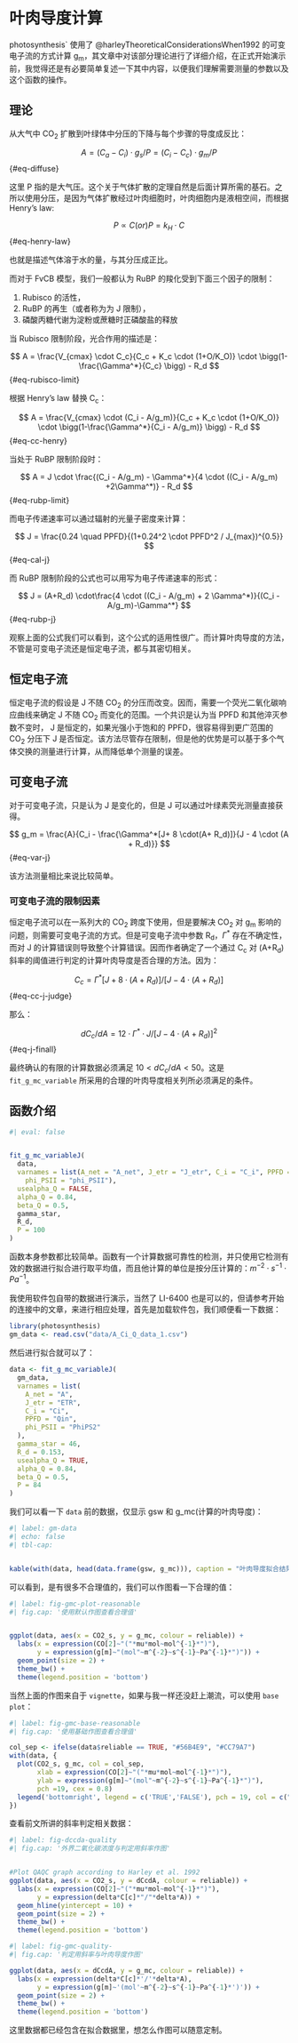 # 叶肉导度计算 {#sec-cal-gm}

photosynthesis` 使用了 @harleyTheoreticalConsiderationsWhen1992 的可变电子流的方式计算 g~m~，其文章中对该部分理论进行了详细介绍，在正式开始演示前，我觉得还是有必要简单复述一下其中内容，以便我们理解需要测量的参数以及这个函数的操作。

## 理论 {#sec-gm-theory}

从大气中 CO~2~ 扩散到叶绿体中分压的下降与每个步骤的导度成反比：

$$
A=(C_a - C_i) \cdot g_s/P = (C_i - C_c) \cdot g_m/P
$${#eq-diffuse}

这里 P 指的是大气压。这个关于气体扩散的定理自然是后面计算所需的基石。之所以使用分压，是因为气体扩散经过叶肉细胞时，叶肉细胞内是液相空间，而根据 Henry's law:

$$
P \propto C (or) P = k_H \cdot C
$${#eq-henry-law}

也就是描述气体溶于水的量，与其分压成正比。

而对于 FvCB 模型，我们一般都认为 RuBP 的羧化受到下面三个因子的限制：

1. Rubisco 的活性，
2. RuBP 的再生（或者称为为 J 限制），
3. 磷酸丙糖代谢为淀粉或蔗糖时正磷酸盐的释放

当 Rubisco 限制阶段，光合作用的描述是：

$$
A = \frac{V_{cmax} \cdot C_c}{C_c + K_c \cdot (1+O/K_O)} \cdot \bigg(1-\frac{\Gamma^*}{C_c} \bigg) - R_d
$${#eq-rubisco-limit}

根据 Henry's law 替换 C~c~：

$$
A = \frac{V_{cmax} \cdot (C_i - A/g_m)}{C_c + K_c \cdot (1+O/K_O)} \cdot \bigg(1-\frac{\Gamma^*}{C_i - A/g_m)} \bigg) - R_d
$${#eq-cc-henry}

当处于 RuBP 限制阶段时：

$$
A = J \cdot \frac{(C_i - A/g_m) - \Gamma^*}{4 \cdot ((C_i - A/g_m) +2\Gamma^*)} - R_d
$${#eq-rubp-limit}

而电子传递速率可以通过辐射的光量子密度来计算：

$$
J = \frac{0.24 \quad PPFD}{(1+0.24^2 \cdot PPFD^2 / J_{max})^{0.5}}
$${#eq-cal-j}

而 RuBP 限制阶段的公式也可以用写为电子传递速率的形式：

$$
J = (A+R_d) \cdot\frac{4 \cdot ((C_i - A/g_m) + 2 \Gamma^*)}{(C_i - A/g_m)-\Gamma^*}
$${#eq-rubp-j}

观察上面的公式我们可以看到，这个公式的适用性很广。而计算叶肉导度的方法，不管是可变电子流还是恒定电子流，都与其密切相关。

## 恒定电子流 {#sec-constant-j}

恒定电子流的假设是 J 不随 CO~2~ 的分压而改变。因而，需要一个荧光二氧化碳响应曲线来确定 J 不随 CO~2~ 而变化的范围。一个共识是认为当 PPFD 和其他淬灭参数不变时， J 是恒定的，如果光强小于饱和的 PPFD，很容易得到更广范围的 CO~2~ 分压下 J 是否恒定。该方法尽管存在限制，但是他的优势是可以基于多个气体交换的测量进行计算，从而降低单个测量的误差。


## 可变电子流 {#sec-variale-j}

对于可变电子流，只是认为 J 是变化的，但是 J 可以通过叶绿素荧光测量直接获得。


$$
g_m = \frac{A}{C_i - \frac{\Gamma^*[J+ 8 \cdot(A+ R_d)]}{J - 4 \cdot (A + R_d)}}
$$ {#eq-var-j}

该方法测量相比来说比较简单。

### 可变电子流的限制因素 {#sec-var-j-limit}

恒定电子流可以在一系列大的 CO~2~ 跨度下使用，但是要解决 CO~2~ 对 g~m~ 影响的问题，则需要可变电子流的方式。但是可变电子流中参数 R~d~，$\Gamma^*$ 存在不确定性，而对 J 的计算错误则导致整个计算错误。因而作者确定了一个通过 C~c~ 对 (A+R~d~) 斜率的阈值进行判定的计算叶肉导度是否合理的方法。因为：

$$
C_c = \Gamma^*[J+8\cdot(A+R_d)]/[J-4 \cdot(A+R_d)]
$$ {#eq-cc-j-judge}

那么：

$$
dC_c/dA = 12 \cdot \Gamma^* \cdot J/[J - 4 \cdot(A+R_d)]^2
$${#eq-j-finall}

最终确认的有限的计算数据必须满足 $10 < dC_c/dA < 50$。这是 `fit_g_mc_variable` 所采用的合理的叶肉导度相关列所必须满足的条件。

## 函数介绍 {#sec-intro-gm-func}

```r
#| eval: false


fit_g_mc_variableJ(
  data,
  varnames = list(A_net = "A_net", J_etr = "J_etr", C_i = "C_i", PPFD = "PPFD",
    phi_PSII = "phi_PSII"),
  usealpha_Q = FALSE,
  alpha_Q = 0.84,
  beta_Q = 0.5,
  gamma_star,
  R_d,
  P = 100
)
```

函数本身参数都比较简单。函数有一个计算数据可靠性的检测，并只使用它检测有效的数据进行拟合进行取平均值，而且他计算的单位是按分压计算的：$m^{-2} \cdot s^{-1} \cdot Pa^{-1}$。


我使用软件包自带的数据进行演示，当然了 LI-6400 也是可以的，但请参考开始的连接中的文章，来进行相应处理，首先是加载软件包，我们顺便看一下数据：

```r
library(photosynthesis)
gm_data <- read.csv("data/A_Ci_Q_data_1.csv")
```

然后进行拟合就可以了：

```r
data <- fit_g_mc_variableJ(
  gm_data,
  varnames = list(
    A_net = "A",
    J_etr = "ETR",
    C_i = "Ci",
    PPFD = "Qin",
    phi_PSII = "PhiPS2"
  ),
  gamma_star = 46,
  R_d = 0.153,
  usealpha_Q = TRUE,
  alpha_Q = 0.84,
  beta_Q = 0.5,
  P = 84
)
```
我们可以看一下 `data` 前的数据，仅显示 gsw 和 g_mc(计算的叶肉导度)：

```r
#| label: gm-data
#| echo: false
#| tbl-cap:  


kable(with(data, head(data.frame(gsw, g_mc))), caption = "叶肉导度拟合结果{#tbl-gmc-gs}")
```

可以看到，是有很多不合理值的，我们可以作图看一下合理的值：

```r
#| label: fig-gmc-plot-reasonable
#| fig.cap: '使用默认作图查看合理值'


ggplot(data, aes(x = CO2_s, y = g_mc, colour = reliable)) +
  labs(x = expression(CO[2]~"("*mu*mol~mol^{-1}*")"),
       y = expression(g[m]~"(mol"~m^{-2}~s^{-1}~Pa^{-1}*")")) +
  geom_point(size = 2) +
  theme_bw() +
  theme(legend.position = 'bottom')
```

当然上面的作图来自于 `vignette`，如果与我一样还没赶上潮流，可以使用 `base plot`：

```r
#| label: fig-gmc-base-reasonable
#| fig.cap: '使用基础作图查看合理值'

col_sep <- ifelse(data$reliable == TRUE, "#56B4E9", "#CC79A7")
with(data, {
  plot(CO2_s, g_mc, col = col_sep, 
       xlab = expression(CO[2]~"("*mu*mol~mol^{-1}*")"),
       ylab = expression(g[m]~"(mol"~m^{-2}~s^{-1}~Pa^{-1}*")"),
       pch =19, cex = 0.8)
  legend('bottomright', legend = c('TRUE','FALSE'), pch = 19, col = c("#56B4E9", "#CC79A7"))
})

```

查看前文所讲的斜率判定相关数据：

```r
#| label: fig-dccda-quality
#| fig.cap: '外界二氧化碳浓度与判定用斜率作图'


#Plot QAQC graph according to Harley et al. 1992
ggplot(data, aes(x = CO2_s, y = dCcdA, colour = reliable)) +
  labs(x = expression(CO[2]~"("*mu*mol~mol^{-1}*")"),
       y = expression(delta*C[c]*"/"*delta*A)) +
  geom_hline(yintercept = 10) +
  geom_point(size = 2) +
  theme_bw() +
  theme(legend.position = 'bottom')

```

```r
#| label: fig-gmc-quality-
#| fig.cap: '判定用斜率与叶肉导度作图'

ggplot(data, aes(x = dCcdA, y = g_mc, colour = reliable)) +
  labs(x = expression(delta*C[c]*'/'*delta*A),
       y = expression(g[m]~'(mol'~m^{-2}~s^{-1}~Pa^{-1}*')')) +
  geom_point(size = 2) +
  theme_bw() +
  theme(legend.position = 'bottom')
```


这里数据都已经包含在拟合数据里，想怎么作图可以随意定制。
